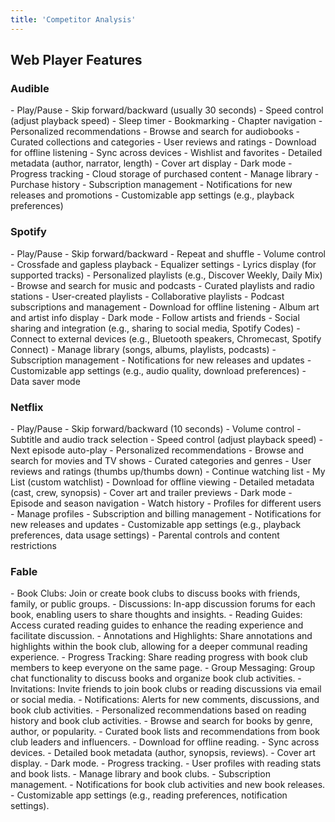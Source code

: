 ```yaml
---
title: 'Competitor Analysis'
---
```


## Web Player Features

### Audible

<AccordionGroup>
  <Accordion title="Playback Controls" icon="circle-play">
    - Play/Pause
    - Skip forward/backward (usually 30 seconds)
    - Speed control (adjust playback speed)
    - Sleep timer
    - Bookmarking
    - Chapter navigation
  </Accordion>

  <Accordion title="Content Discovery and Management" icon="magnifying-glass">
    - Personalized recommendations
    - Browse and search for audiobooks
    - Curated collections and categories
    - User reviews and ratings
    - Download for offline listening
    - Sync across devices
    - Wishlist and favorites
  </Accordion>

  <Accordion title="User Interface and Experience" icon="eye">
    - Detailed metadata (author, narrator, length)
    - Cover art display
    - Dark mode
    - Progress tracking
    - Cloud storage of purchased content
  </Accordion>

  <Accordion title="Account and Settings" icon="gear">
    - Manage library
    - Purchase history
    - Subscription management
    - Notifications for new releases and promotions
    - Customizable app settings (e.g., playback preferences)
  </Accordion>
</AccordionGroup>

### Spotify

<AccordionGroup>
  <Accordion title="Playback Controls" icon="circle-play">
    - Play/Pause
    - Skip forward/backward
    - Repeat and shuffle
    - Volume control
    - Crossfade and gapless playback
    - Equalizer settings
    - Lyrics display (for supported tracks)
  </Accordion>

  <Accordion title="Content Discovery and Management" icon="magnifying-glass">
    - Personalized playlists (e.g., Discover Weekly, Daily Mix)
    - Browse and search for music and podcasts
    - Curated playlists and radio stations
    - User-created playlists
    - Collaborative playlists
    - Podcast subscriptions and management
    - Download for offline listening
  </Accordion>

  <Accordion title="User Interface and Experience" icon="eye">
    - Album art and artist info display
    - Dark mode
    - Follow artists and friends
    - Social sharing and integration (e.g., sharing to social media, Spotify Codes)
    - Connect to external devices (e.g., Bluetooth speakers, Chromecast, Spotify Connect)
  </Accordion>

  <Accordion title="Account and Settings" icon="gear">
    - Manage library (songs, albums, playlists, podcasts)
    - Subscription management
    - Notifications for new releases and updates
    - Customizable app settings (e.g., audio quality, download preferences)
    - Data saver mode
  </Accordion>
</AccordionGroup>

### Netflix

<AccordionGroup>
  <Accordion title="Playback Controls" icon="circle-play">
    - Play/Pause
    - Skip forward/backward (10 seconds)
    - Volume control
    - Subtitle and audio track selection
    - Speed control (adjust playback speed)
    - Next episode auto-play
  </Accordion>

  <Accordion title="Content Discovery and Management" icon="magnifying-glass">
    - Personalized recommendations
    - Browse and search for movies and TV shows
    - Curated categories and genres
    - User reviews and ratings (thumbs up/thumbs down)
    - Continue watching list
    - My List (custom watchlist)
    - Download for offline viewing
  </Accordion>

  <Accordion title="User Interface and Experience" icon="eye">
    - Detailed metadata (cast, crew, synopsis)
    - Cover art and trailer previews
    - Dark mode
    - Episode and season navigation
    - Watch history
    - Profiles for different users
  </Accordion>

  <Accordion title="Account and Settings" icon="gear">
    - Manage profiles
    - Subscription and billing management
    - Notifications for new releases and updates
    - Customizable app settings (e.g., playback preferences, data usage settings)
    - Parental controls and content restrictions
  </Accordion>
</AccordionGroup>

### Fable

<AccordionGroup>
  <Accordion title="Social / Book Club Features" icon="users">
    - Book Clubs: Join or create book clubs to discuss books with friends, family, or public groups.
    - Discussions: In-app discussion forums for each book, enabling users to share thoughts and insights.
    - Reading Guides: Access curated reading guides to enhance the reading experience and facilitate discussion.
    - Annotations and Highlights: Share annotations and highlights within the book club, allowing for a deeper communal reading experience.
    - Progress Tracking: Share reading progress with book club members to keep everyone on the same page.
    - Group Messaging: Group chat functionality to discuss books and organize book club activities.
    - Invitations: Invite friends to join book clubs or reading discussions via email or social media.
    - Notifications: Alerts for new comments, discussions, and book club activities.
  </Accordion>

  <Accordion title="Content Discovery and Management" icon="magnifying-glass">
    - Personalized recommendations based on reading history and book club activities.
    - Browse and search for books by genre, author, or popularity.
    - Curated book lists and recommendations from book club leaders and influencers.
    - Download for offline reading.
    - Sync across devices.
  </Accordion>

  <Accordion title="User Interface and Experience" icon="eye">
    - Detailed book metadata (author, synopsis, reviews).
    - Cover art display.
    - Dark mode.
    - Progress tracking.
    - User profiles with reading stats and book lists.
  </Accordion>

  <Accordion title="Account and Settings" icon="gear">
    - Manage library and book clubs.
    - Subscription management.
    - Notifications for book club activities and new book releases.
    - Customizable app settings (e.g., reading preferences, notification settings).
  </Accordion>
</AccordionGroup>
